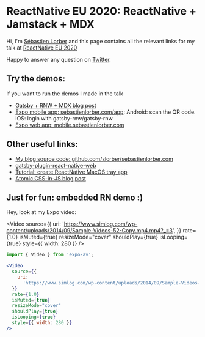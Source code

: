 # ReactNative EU 2020: ReactNative + Jamstack + MDX


Hi, I'm [Sébastien Lorber](https://twitter.com/sebastienlorber) and this page contains all the relevant links for my talk at [ReactNative EU 2020](https://www.react-native.eu/)

Happy to answer any question on [Twitter](https://twitter.com/sebastienlorber).

## Try the demos:

If you want to run the demos I made in the talk

- [Gatsby + RNW + MDX blog post](https://sebastienlorber.com/using-expo-in-gatsby)
- [Expo mobile app: sebastienlorber.com/app](https://sebastienlorber.com/app): Android: scan the QR code. iOS: login with gatsby-rnw/gatsby-rnw
- [Expo web app: mobile.sebastienlorber.com](https://mobile.sebastienlorber.com)


## Other useful links:

- [My blog source code: github.com/slorber/sebastienlorber.com](https://github.com/slorber/sebastienlorber.com)
- [gatsby-plugin-react-native-web](https://github.com/slorber/gatsby-plugin-react-native-web)
- [Tutorial: create ReactNative MacOS tray app](https://ospfranco.github.io/post/2020/05/23/how-to-make-a-react-native-menu-bar-app-for-mac-os/)
- [Atomic CSS-in-JS blog post](https://sebastienlorber.com/atomic-css-in-js)

## Just for fun: embedded RN demo :)

Hey, look at my Expo video:


<Video
  source={{
    uri:
      'https://www.simlog.com/wp-content/uploads/2014/09/Sample-Videos-52-Copy.mp4.mp4?_=3',
  }}
  rate={1.0}
  isMuted={true}
  resizeMode="cover"
  shouldPlay={true}
  isLooping={true}
  style={{ width: 280 }}
/>

```jsx
import { Video } from 'expo-av';

<Video
  source={{
    uri:
      'https://www.simlog.com/wp-content/uploads/2014/09/Sample-Videos-52-Copy.mp4.mp4?_=3',
  }}
  rate={1.0}
  isMuted={true}
  resizeMode="cover"
  shouldPlay={true}
  isLooping={true}
  style={{ width: 280 }}
/>
```
